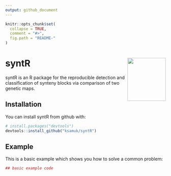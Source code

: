 ```yaml
---
output: github_document
---
```


<!-- README.md is generated from README.Rmd. Please edit that file -->

```r
knitr::opts_chunk$set(
  collapse = TRUE,
  comment = "#>",
  fig.path = "README-"
)
```

# syntR <img src="inst/figures/logo.png" align="right" width="120" height="135" />

syntR is an R package for the reproducible detection and classification of synteny blocks via comparison of two genetic maps. 

## Installation

You can install syntR from github with:

```r
# install.packages("devtools")
devtools::install_github("ksamuk/syntR")
```

## Example

This is a basic example which shows you how to solve a common problem:

```r
## basic example code
```
